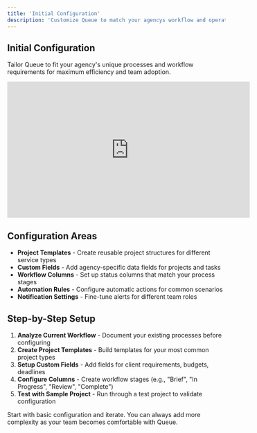 ```yaml
---
title: 'Initial Configuration'
description: 'Customize Queue to match your agencys workflow and operational preferences'
---
```


## Initial Configuration

Tailor Queue to fit your agency's unique processes and workflow requirements for maximum efficiency and team adoption.

<iframe
  width="560"
  height="315"
  src="https://www.youtube.com/embed/YOUR_VIDEO_ID"
  title="Queue Initial Configuration Guide"
  frameborder="0"
  allow="accelerometer; autoplay; clipboard-write; encrypted-media; gyroscope; picture-in-picture"
  allowfullscreen
></iframe>

## Configuration Areas

- **Project Templates** - Create reusable project structures for different service types
- **Custom Fields** - Add agency-specific data fields for projects and tasks
- **Workflow Columns** - Set up status columns that match your process stages
- **Automation Rules** - Configure automatic actions for common scenarios
- **Notification Settings** - Fine-tune alerts for different team roles

## Step-by-Step Setup

1. **Analyze Current Workflow** - Document your existing processes before configuring
2. **Create Project Templates** - Build templates for your most common project types
3. **Setup Custom Fields** - Add fields for client requirements, budgets, deadlines
4. **Configure Columns** - Create workflow stages (e.g., "Brief", "In Progress", "Review", "Complete")
5. **Test with Sample Project** - Run through a test project to validate configuration

<Info>
  Start with basic configuration and iterate. You can always add more complexity as your team becomes comfortable with Queue.
</Info>